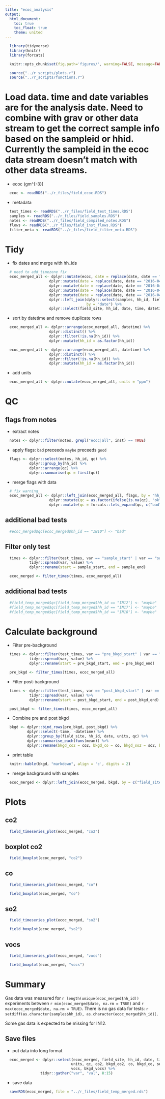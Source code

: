 ```yaml
---
title: "ecoc_analysis"
output:
  html_document:
    toc: true
    toc_float: true
    theme: united
---
```


```r
  library(tidyverse)
  library(knitr)
  library(forcats)
```

```r
  knitr::opts_chunk$set(fig.path='figures/', warning=FALSE, message=FALSE)
```

```r
  source("../r_scripts/plots.r")
  source("../r_scripts/functions.r")
```

# Load data.  time and date variables are for the analysis date.  Need to combine with grav or other data stream to get the correct sample info based on the sampleid or hhid.  Currently the sampleid in the ecoc data stream doesn't match with other data streams.

* ecoc (\mu gm^{-3})

```r
  ecoc <- readRDS("../r_files/field_ecoc.RDS")
```

* metadata

```r
  test_times <- readRDS("../r_files/field_test_times.RDS")
  samples <- readRDS("../r_files/field_samples.RDS")
  notes <- readRDS("../r_files/field_compiled_notes.RDS")
  flows <- readRDS("../r_files/field_inst_flows.RDS")
  filter_meta <- readRDS("../r_files/field_filter_meta.RDS")
```

# Tidy

* fix dates and merge with hh_ids

```r
  # need to add timezone fix
  ecoc_merged_all <- dplyr::mutate(ecoc, date = replace(date, date == "2016-04-25", "2016-04-26")) %>%
                    dplyr::mutate(date = replace(date, date == "2016-04-24", "2016-04-25")) %>%
                    dplyr::mutate(date = replace(date, date == "2016-04-22", "2016-04-23")) %>%
                    dplyr::mutate(date = replace(date, date == "2016-04-21", "2016-04-22")) %>%
                    dplyr::mutate(date = replace(date, date == "2016-04-20", "2016-04-21")) %>%
                    dplyr::left_join(dplyr::select(samples, hh_id, field_site, date),
                                     by = "date") %>%
                    dplyr::select(field_site, hh_id, date, time, datetime, co2, co, so2, vocs)
```

* sort by datetime and remove duplicate rows

```r
  ecoc_merged_all <- dplyr::arrange(ecoc_merged_all, datetime) %>%
                    dplyr::distinct() %>%
                    dplyr::filter(!is.na(hh_id)) %>%
                    dplyr::mutate(hh_id = as.factor(hh_id))

```

```r
  ecoc_merged_all <- dplyr::arrange(ecoc_merged_all, datetime) %>%
                    dplyr::distinct() %>%
                    dplyr::filter(!is.na(hh_id)) %>%
                    dplyr::mutate(hh_id = as.factor(hh_id))
```

* add units
```r
  ecoc_merged_all <- dplyr::mutate(ecoc_merged_all, units = "ppm")
```

# QC

## flags from notes

* extract notes

```r
  notes <- dplyr::filter(notes, grepl("ecoc|all", inst) == TRUE)
```

* apply flags: `bad` preceeds `maybe` preceeds `good`

```r
  flags <- dplyr::select(notes, hh_id, qc) %>%
           dplyr::group_by(hh_id) %>%
           dplyr::arrange(qc) %>%
           dplyr::summarise(qc = first(qc))
```

* merge flags with data

```r
  # fix warning
  ecoc_merged_all <- dplyr::left_join(ecoc_merged_all, flags, by = "hh_id") %>%
                    dplyr::mutate(qc = as.factor(ifelse(is.na(qc), "ok", as.character(qc)))) %>%
                    dplyr::mutate(qc = forcats::lvls_expand(qc, c("bad", "maybe", "ok")))
```

## additional bad tests

```r
  #ecoc_merged$qc[ecoc_merged$hh_id == "IN10"] <- "bad"
```

## Filter only test

```r
  times <- dplyr::filter(test_times, var == "sample_start" | var == "sample_end") %>%
           tidyr::spread(var, value) %>%
           dplyr::rename(start = sample_start, end = sample_end)
```

```r
  ecoc_merged <- filter_times(times, ecoc_merged_all)
```

## additional bad tests

```r
  #field_temp_merged$qc[field_temp_merged$hh_id == "IN12"] <- "maybe"
  #field_temp_merged$qc[field_temp_merged$hh_id == "IN17"] <- "maybe"
  #field_temp_merged$qc[field_temp_merged$hh_id == "IN18"] <- "maybe"
```

# Calculate background

* Filter pre-background

```r
  times <- dplyr::filter(test_times, var == "pre_bkgd_start" | var == "pre_bkgd_end") %>%
           tidyr::spread(var, value) %>%
           dplyr::rename(start = pre_bkgd_start, end = pre_bkgd_end)

  pre_bkgd <- filter_times(times, ecoc_merged_all)
```

* Filter post-background

```r
  times <- dplyr::filter(test_times, var == "post_bkgd_start" | var == "post_bkgd_end") %>%
           tidyr::spread(var, value) %>%
           dplyr::rename(start = post_bkgd_start, end = post_bkgd_end)

  post_bkgd <- filter_times(times, ecoc_merged_all)
```

* Combine pre and post bkgd

```r
  bkgd <- dplyr::bind_rows(pre_bkgd, post_bkgd) %>%
          dplyr::select(-time, -datetime) %>%
          dplyr::group_by(field_site, hh_id, date, units, qc) %>%
          dplyr::summarise_each(funs(mean)) %>%
          dplyr::rename(bkgd_co2 = co2, bkgd_co = co, bkgd_so2 = so2, bkgd_vocs = vocs)
```

* print table
```r
  knitr::kable(bkgd, "markdown", align = 'c', digits = 2)
```

* merge background with samples

```r
  ecoc_merged <- dplyr::left_join(ecoc_merged, bkgd, by = c("field_site", "hh_id", "date", "units", "qc"))
```

# Plots

## co2

```r
  field_timeseries_plot(ecoc_merged, "co2")
```

## boxplot co2

```r
  field_boxplot(ecoc_merged, "co2")
```

## co

```r
  field_timeseries_plot(ecoc_merged, "co")
```

```r
  field_boxplot(ecoc_merged, "co")
```

## so2

```r
  field_timeseries_plot(ecoc_merged, "so2")
```


```r
  field_boxplot(ecoc_merged, "so2")
```

## vocs

```r
  field_timeseries_plot(ecoc_merged, "vocs")
```


```r
  field_boxplot(ecoc_merged, "vocs")
```

# Summary

Gas data was measured for `r length(unique(ecoc_merged$hh_id))` experiments between `r min(ecoc_merged$date, na.rm = TRUE)` and `r max(ecoc_merged$date, na.rm = TRUE)`. There is no gas data for tests: `r setdiff(as.character(samples$hh_id), as.character(ecoc_merged$hh_id))`.

Some gas data is expected to be missing for IN12.

## Save files

* put data into long format

```r
  ecoc_merged <- dplyr::select(ecoc_merged, field_site, hh_id, date, time, datetime,
                              units, qc, co2, bkgd_co2, co, bkgd_co, so2, bkgd_so2,
                              vocs, bkgd_vocs) %>%
                tidyr::gather("var", "val", 8:15)
```

* save data

```r
  saveRDS(ecoc_merged, file = "../r_files/field_temp_merged.rds")
```
